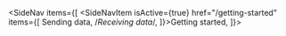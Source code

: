 <SideNav items={[
    <SideNavItem isActive={true} href="/getting-started" items={[
            <SideNavItem href="/getting-started/sending-data">Sending data</SideNavItem>,
            /*<SideNavItem href="/getting-started/receiving-data">Receiving data</SideNavItem>*/,
    ]}>Getting started</SideNavItem>,
]}>
</SideNav>
